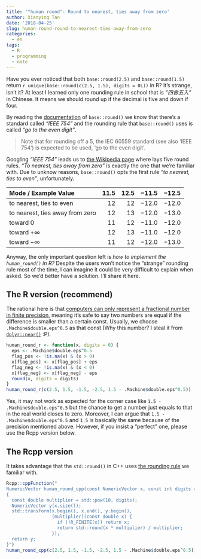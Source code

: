 ```yaml
---
title: '"human round"- Round to nearest, ties away from zero'
author: Xianying Tan
date: '2018-04-25'
slug: human-round-round-to-nearest-ties-away-from-zero
categories:
  - en
tags:
  - R
  - programming
  - note  
---
```


Have you ever noticed that both `base::round(2.5)` and `base::round(1.5)` return `r unique(base::round(c(2.5, 1.5), digits = 0L))` in R? It's strange, isn't it? At least I learned only one rounding rule in school that is _“四舍五入”_ in Chinese. It means we should round up if the decimal is five and down if four. 


By reading the [documentation](https://www.rdocumentation.org/packages/base/versions/3.5.0/topics/Round) of `base::round()` we know that there's a standard called _"IEEE 754"_ and the rounding rule that `base::round()` uses is called _"go to the even digit"_.

> Note that for rounding off a 5, the IEC 60559 standard (see also ‘IEEE 754’) is expected to be used, ‘go to the even digit’. 


Googling _"IEEE 754"_ leads us to [the Wikipedia page](https://en.wikipedia.org/wiki/IEEE_754#Rounding_rules) where lays five round rules. _"To nearest, ties away from zero"_ is exactly the one that we're familiar with. Due to unknow reasons, `base::round()` opts the first rule _"to nearest, ties to even"_, unfortunately.

|Mode / Example Value            | 11.5| 12.5|−11.5 |−12.5 |
|:-------------------------------|----:|----:|-----:|-----:|
|to nearest, ties to even        |   12|   12|−12.0 |−12.0 |
|to nearest, ties away from zero |   12|   13|−12.0 |−13.0 |
|toward 0                        |   11|   12|−11.0 |−12.0 |
|toward +∞                       |   12|   13|−11.0 |−12.0 |
|toward −∞                       |   11|   12|−12.0 |−13.0 |


Anyway, the only important question left is _how to implement the `human_round()` in R?_ Despite the users won't notice the "strange" rounding rule most of the time, I can imagine it could be very difficult to explain when asked. So we'd better have a solution. I'll share it here.

## The R version (recommend)

The rational here is that [computers can only represent a fractional number in finite precision](https://en.wikipedia.org/wiki/Double-precision_floating-point_format), meaning it's safe to say two numbers are equal if the difference is smaller than a certain const. Usually, we choose `.Machine$double.eps^0.5` as that const (Why this number? I steal it from [`dplyr::near()`](https://www.rdocumentation.org/packages/dplyr/versions/0.7.3/topics/near) :P).

```r
human_round_r <- function(x, digits = 0) {
  eps <- .Machine$double.eps^0.5
  flag_pos <- !is.na(x) & (x > 0)
  x[flag_pos] <- x[flag_pos] + eps
  flag_neg <- !is.na(x) & (x < 0)
  x[flag_neg] <- x[flag_neg] - eps
  round(x, digits = digits)
}
human_round_r(c(2.5, 1.5, -1.5, -2.5, 1.5 - .Machine$double.eps^0.5))
```

Yes, it may not work as expected for the corner case like `1.5 - .Machine$double.eps^0.5` but the chance to get a number just equals to that in the real world closes to zero. Moreover, I can argue that `1.5 - .Machine$double.eps^0.5` and `1.5` is basically the same because of the precision mentioned above. However, if you insist a "perfect" one, please use the Rcpp version below.

## The Rcpp version

It takes advantage that the `std::round()` in C++ uses [the rounding rule ](http://en.cppreference.com/w/cpp/numeric/math/round) we familiar with.

```r
Rcpp::cppFunction("
NumericVector human_round_cpp(const NumericVector x, const int digits = 0)
{
  const double multiplier = std::pow(10, digits);
  NumericVector y(x.size());
  std::transform(x.begin(), x.end(), y.begin(),
                 [multiplier](const double x) {
                   if (!R_FINITE(x)) return x;
                   return std::round(x * multiplier) / multiplier;
                 });
  return y;
}")
human_round_cpp(c(2.5, 1.5, -1.5, -2.5, 1.5 - .Machine$double.eps^0.5))
```

